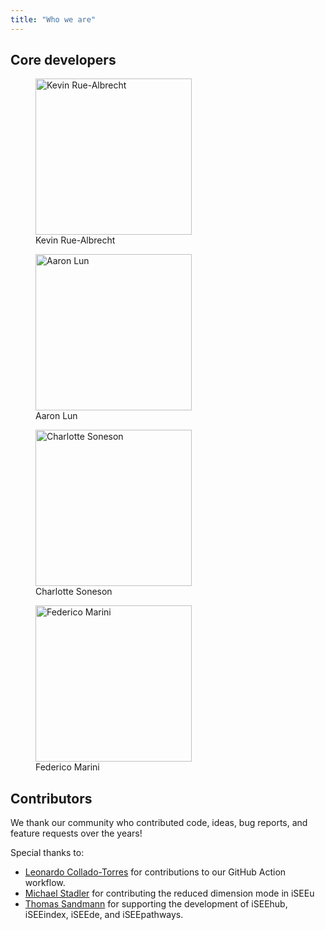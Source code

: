 ```yaml
---
title: "Who we are"
---
```


## Core developers

::: {layout-ncol=2}

![Kevin Rue-Albrecht](images/people/kevin-rue-albrecht.jpeg){width="250px"}

![Aaron Lun](images/people/aaron-lun.png){width="250px"}

![Charlotte Soneson](images/people/charlotte-soneson.png){width="250px"}

![Federico Marini](images/people/federico-marini.png){width="250px"}
:::

## Contributors

We thank our community who contributed code, ideas, bug reports, and feature requests over the years!

Special thanks to:

- [Leonardo Collado-Torres](https://github.com/lcolladotor) for contributions to our GitHub Action workflow.
- [Michael Stadler](https://github.com/mbstadler) for contributing the reduced dimension mode in iSEEu
- [Thomas Sandmann](https://github.com/tomsing1) for supporting the development of iSEEhub, iSEEindex, iSEEde, and iSEEpathways.
